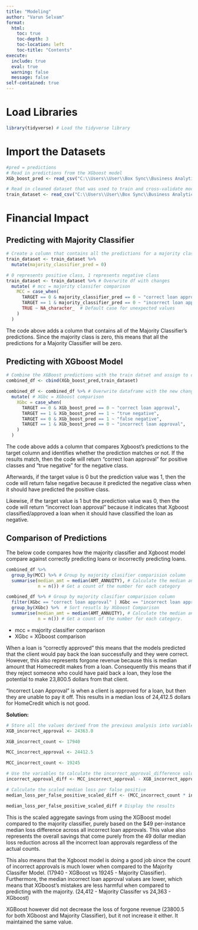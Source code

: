 ---
title: "Modeling"
author: "Varun Selvam"
format: 
  html:
    toc: true
    toc-depth: 3
    toc-location: left
    toc-title: "Contents"
execute:
  include: true
  eval: true    
  warning: false
  message: false
self-contained: true
---

# Load Libraries

```{r}

library(tidyverse) # Load the tidyverse library

```

# Import the Datasets

```{r}

#pred = predictions
# Read in predictions from the XGboost model
XGb_boost_pred <- read_csv("C:\\Users\\User\\Box Sync\\Business Analytics Degree\\Semesters\\Fall Semester 2024\\IS 6812\\Modelling\\whole.csv")

# Read in cleaned dataset that was used to train and cross-validate models
train_dataset <- read_csv("C:\\Users\\User\\Box Sync\\Business Analytics Degree\\Semesters\\Fall Semester 2024\\IS 6812\\EDA\\Official_EDA\\Train_Test_Files\\train_clean.csv")


```

# Financial Impact

## Predicting with Majority Classifier

```{r}

# Create a column that contains all the predictions for a majority classifer. # This will be zero, since 0 is the majority class.
train_dataset <- train_dataset %>%
  mutate(majority_classifier_pred = 0)

# 0 represents positive class, 1 represents negative class
train_dataset <- train_dataset %>% # Overwrite df with changes
  mutate( # mcc = majority classifer comparison
    MCC = case_when(
      TARGET == 0 & majority_classifier_pred == 0 ~ "correct loan approval", 
      TARGET == 1 & majority_classifier_pred == 0 ~ "incorrect loan approval",
      TRUE ~ NA_character_  # Default case for unexpected values
    )
  )

```

The code above adds a column that contains all of the Majority Classifier's predictions. Since the majority class is zero, this means that all the predictions for a Majority Classifier will be zero.

## Predicting with XGboost Model

```{r}

# Combine the XGBoost predictions with the train datset and assign to combined_df.
combined_df <- cbind(XGb_boost_pred,train_dataset)

combined_df <- combined_df %>% # Overwrite dataframe with the new changes
  mutate( # XGbc = XGboost comparison
    XGbc = case_when(
      TARGET == 0 & XGb_boost_pred == 0 ~ "correct loan approval",
      TARGET == 1 & XGb_boost_pred == 1 ~ "true negative",
      TARGET == 0 & XGb_boost_pred == 1 ~ "false negative",
      TARGET == 1 & XGb_boost_pred == 0 ~ "incorrect loan approval",
    )
  )

```

The code above adds a column that compares Xgboost's predictions to the target column and identifies whether the prediction matches or not. If the results match, then the code will return "correct loan approval" for positive classes and "true negative" for the negative class.

Afterwards, if the target value is 0 but the prediction value was 1, then the code will return false negative because it predicted the negative class when it should have predicted the positive class.

Likewise, if the target value is 1 but the prediction value was 0, then the code will return "incorrect loan approval" because it indicates that Xgboost classified/approved a loan when it should have classified the loan as negative.

## Comparison of Predictions

The below code compares how the majority classifier and Xgboost model compare against correctly predicting loans or incorrectly predicting loans.

```{r}

combined_df %>% 
  group_by(MCC) %>% # Group by majority clasifier comparision column
  summarise(median_amt = median(AMT_ANNUITY), # Calculate the median annuity amount
            n = n()) # Get a count of the number for each category

combined_df %>% # Group by majority clasifier comparision column
  filter(XGbc == "correct loan approval" | XGbc == "incorrect loan approval") %>% # Filter to only include correct loan approval or incorrect loan approval
  group_by(XGbc) %>%  # Sort resutls by XGboost Comparison
  summarise(median_amt = median(AMT_ANNUITY), # Calculate the median annuity amount
            n = n()) # Get a count of the number for each category.

```

* mcc = majority classifier comparison
* XGbc = XGboost comparison

When a loan is "correctly approved" this means that the models predicted that the client would pay back the loan successfully and they were correct. However, this also represents forgone revenue because this is median amount that Homecredit makes from a loan. Consequently this means that if they reject someone who could have paid back a loan, they lose the potential to make 23,800.5 dollars from that client. 

"Incorrect Loan Approval" is when a client is approved for a loan, but then they are unable to pay it off. This results in a median loss of 24,412.5 dollars for HomeCredit which is not good. 

**Solution:**

```{r}

# Store all the values derived from the previous analysis into variables
XGB_incorrect_approval <- 24363.0	

XGB_incorrect_count <- 17940

MCC_incorrect_approval <- 24412.5

MCC_incorrect_count <- 19245

# Use the variables to calculate the incorrect_approval_difference values
incorrect_approval_diff <- MCC_incorrect_approval - XGB_incorrect_approval

# Calculate the scaled median loss per false positive
median_loss_per_false_positive_scaled_diff <- (MCC_incorrect_count * incorrect_approval_diff) - (XGB_incorrect_count * incorrect_approval_diff)

median_loss_per_false_positive_scaled_diff # Display the results

```

This is the scaled aggregate savings from using the XGBoost model compared to the majority classifier, purely based on the $49 per-instance median loss difference across all incorrect loan approvals. This value also represents the overall savings that come purely from the 49 dollar median loss reduction across all the incorrect loan approvals regardless of the actual counts. 

This also means that the Xgboost model is doing a good job since the count of incorrect approvals is much lower when compared to the Majority Classifer Model. (17940 - XGBoost vs 19245 - Majority Classifier). Furthermore, the median incorrect loan approval values are lower, which means that XGboost's mistakes are less harmful when compared to predicting with the majority. (24,412 - Majority Classifer vs 24,363 - XGboost)

XGBoost however did not decrease the loss of forgone revenue (23800.5 for both XGboost and Majority Classifier), but it not increase it either. It maintained the same value.

